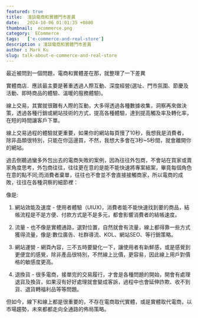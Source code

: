 ```yaml
---
featured: true
title:  淺談電商和實體門市差異
date:   2024-10-06 01:01:35 +0800
thumbnail:  ecommerce.png
category:  ECommerce
tags:   ['e-commerce-and-real-store']
description : 淺談電商和實體門市差異
author : Mark Ku
slug: talk-about-e-commerce-and-real-store
---
```

最近被問到一個問題，電商和實體差在那，就整理了一下差異

實體商店．應該最主要是著重透過人際互動、深度經營(選址、門市氛圍、節慶及活動、即時商品的體驗、溫暖的服務體驗)。  

線上交易，其實就很難有人際的互動，大多得透過各種數據收集，洞察再來做決策，透過各種行銷或網站技術的方式，提高各種體驗，達到提高觸及率及轉化率，在短的時間讓客戶下單。  

線上交易過程的體驗就更重要，如果你的網站每頁慢了10秒，我想我是消費者，除非品類很特別，只能在你這邊買，不然，我想大多會在3秒~5秒間，就會離開你的網站。  

過去倒聽過蠻多外包出去的電商失敗的案例，因為往往外包商，不會站在買家或賣家角度思考，外包商往往，往往更在意的是能不能快速將專案結案，畢竟每個角色在意的點不同;而消費者棄單，往往也不會並不會直接接觸商家，所以電商的成敗，往往在各種洞察的細節裡：  

像是:  

1. 網站效能及速度 - 使用者體驗（UIUX)，消費者能不能快速找到要的商品，結帳流程是不是方便、付款方式是不是多元，都會影響消費者的結帳速度。  

2. 流量 - 也不像是實體通路，選對位置，自然就會有流量，線上都得靠一些方式獲得流量，像是:數位廣告、社群導流、KOL、網站SEO、等行銷策略。  

3. 網站運營 - 網頁內容，三不五時要變化一下，讓使用者有新鮮感，或是感覺到更便宜的感覺，除非產品很特別，不然線上比價，更容易，因此線上用戶對價格的敏感度更高。  

4. 退換貨 - 很多電商，接單完的交易履行，才會是各種問題的開始，開會有處理退貨及換貨，如果沒有好好處理就會變成客訴，過程中也會延伸詐欺、收不到貨、退貨轉福利品等等問題。  

但如今，線下和線上都是很重要的，不存在電商取代實體，或是實體取代電商，以市場趨勢，未來都都走向全通路的佈局策略。  